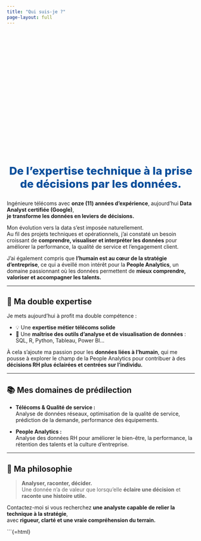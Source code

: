 ```yaml
---
title: "Qui suis-je ?"
page-layout: full
---
```


<!-- ===== BANNIÈRE FORCÉE ===== -->
<div class="hero-banner"></div>

<!-- ===== SLOGAN (bleu, un peu moins grand) ===== -->
<div class="slogan">
  <span>De l’expertise technique à la prise de décisions par les données.</span>
</div>

Ingénieure télécoms avec **onze (11) années d'expérience**, aujourd’hui **Data Analyst certifiée (Google)**,  
**je transforme les données en leviers de décisions.**

Mon évolution vers la data s’est imposée naturellement.  
Au fil des projets techniques et opérationnels, j’ai constaté un besoin croissant de **comprendre, visualiser et interpréter les données** pour améliorer la performance, la qualité de service et l’engagement client.

J’ai également compris que **l’humain est au cœur de la stratégie d’entreprise**, ce qui a éveillé mon intérêt pour la **People Analytics**, un domaine passionnant où les données permettent de **mieux comprendre, valoriser et accompagner les talents.**

---

## 🎯 Ma double expertise

Je mets aujourd’hui à profit ma double compétence :

- 💡 Une **expertise métier télécoms solide**
- 🧩 Une **maîtrise des outils d’analyse et de visualisation de données** : SQL, R, Python, Tableau, Power BI…

À cela s’ajoute ma passion pour les **données liées à l’humain**, qui me pousse à explorer le champ de la People Analytics pour contribuer à des **décisions RH plus éclairées et centrées sur l’individu.**

---

## 📚 Mes domaines de prédilection

- **Télécoms & Qualité de service :**  
  Analyse de données réseaux, optimisation de la qualité de service, prédiction de la demande, performance des équipements.

- **People Analytics :**  
  Analyse des données RH pour améliorer le bien-être, la performance, la rétention des talents et la culture d’entreprise.

---

## 💬 Ma philosophie

> **Analyser, raconter, décider.**  
> Une donnée n’a de valeur que lorsqu’elle **éclaire une décision** et **raconte une histoire utile.**

Contactez-moi si vous recherchez **une analyste capable de relier la technique à la stratégie**,  
avec **rigueur, clarté et une vraie compréhension du terrain.**

```{=html}
<style>
/* ===== Bannière ===== */
.hero-banner{
  width: 100%;
  height: 340px;
  background-image: url('/assets/banners/banniere-about.png');
  background-size: cover;
  background-position: center center;
}

/* ===== Slogan : bleu, un peu moins grand que le H1 ===== */
.slogan{ margin: 16px auto 26px; max-width: 1100px; text-align: center; }
.slogan span{
  display:inline-block;
  font-weight: 800;
  color: #0A4E9B;
  /* ↓ plus petit qu'avant, reste > corps de texte */
  font-size: clamp(1.6rem, 2.2vw + 0.5rem, 2.1rem);
  letter-spacing: .2px;
}

/* ===== Titre H1 en vert (humain) ===== */
.quarto-title .title, .quarto-title h1.title{
  color:#2E7D32 !important;
}

/* ===== Mobile ===== */
@media (max-width: 600px){
  .hero-banner{ height: 240px; }
  .slogan span{ font-size: clamp(1.4rem, 4.2vw + .2rem, 1.8rem); }
}
</style>
